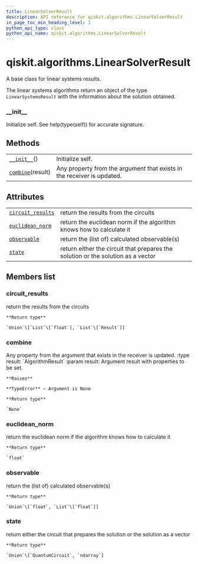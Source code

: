 ```yaml
---
title: LinearSolverResult
description: API reference for qiskit.algorithms.LinearSolverResult
in_page_toc_min_heading_level: 1
python_api_type: class
python_api_name: qiskit.algorithms.LinearSolverResult
---
```


# qiskit.algorithms.LinearSolverResult

<Class id="qiskit.algorithms.LinearSolverResult" isDedicatedPage={true} github="https://github.com/qiskit/qiskit/tree/stable/0.17/qiskit/algorithms/linear_solvers/linear_solver.py" signature="LinearSolverResult" modifiers="class">
  A base class for linear systems results.

  The linear systems algorithms return an object of the type `LinearSystemsResult` with the information about the solution obtained.

  ### \_\_init\_\_

  <Function id="qiskit.algorithms.LinearSolverResult.__init__" signature="__init__()">
    Initialize self. See help(type(self)) for accurate signature.
  </Function>

  ## Methods

  |                                                                                                                   |                                                                        |
  | ----------------------------------------------------------------------------------------------------------------- | ---------------------------------------------------------------------- |
  | [`__init__`](#qiskit.algorithms.LinearSolverResult.__init__ "qiskit.algorithms.LinearSolverResult.__init__")()    | Initialize self.                                                       |
  | [`combine`](#qiskit.algorithms.LinearSolverResult.combine "qiskit.algorithms.LinearSolverResult.combine")(result) | Any property from the argument that exists in the receiver is updated. |

  ## Attributes

  |                                                                                                                                   |                                                                                  |
  | --------------------------------------------------------------------------------------------------------------------------------- | -------------------------------------------------------------------------------- |
  | [`circuit_results`](#qiskit.algorithms.LinearSolverResult.circuit_results "qiskit.algorithms.LinearSolverResult.circuit_results") | return the results from the circuits                                             |
  | [`euclidean_norm`](#qiskit.algorithms.LinearSolverResult.euclidean_norm "qiskit.algorithms.LinearSolverResult.euclidean_norm")    | return the euclidean norm if the algorithm knows how to calculate it             |
  | [`observable`](#qiskit.algorithms.LinearSolverResult.observable "qiskit.algorithms.LinearSolverResult.observable")                | return the (list of) calculated observable(s)                                    |
  | [`state`](#qiskit.algorithms.LinearSolverResult.state "qiskit.algorithms.LinearSolverResult.state")                               | return either the circuit that prepares the solution or the solution as a vector |

  ## Members list

  ### circuit\_results

  <Attribute id="qiskit.algorithms.LinearSolverResult.circuit_results">
    return the results from the circuits

    **Return type**

    `Union`\[`List`\[`float`], `List`\[`Result`]]
  </Attribute>

  ### combine

  <Function id="qiskit.algorithms.LinearSolverResult.combine" signature="combine(result)">
    Any property from the argument that exists in the receiver is updated. :type result: `AlgorithmResult` :param result: Argument result with properties to be set.

    **Raises**

    **TypeError** – Argument is None

    **Return type**

    `None`
  </Function>

  ### euclidean\_norm

  <Attribute id="qiskit.algorithms.LinearSolverResult.euclidean_norm">
    return the euclidean norm if the algorithm knows how to calculate it

    **Return type**

    `float`
  </Attribute>

  ### observable

  <Attribute id="qiskit.algorithms.LinearSolverResult.observable">
    return the (list of) calculated observable(s)

    **Return type**

    `Union`\[`float`, `List`\[`float`]]
  </Attribute>

  ### state

  <Attribute id="qiskit.algorithms.LinearSolverResult.state">
    return either the circuit that prepares the solution or the solution as a vector

    **Return type**

    `Union`\[`QuantumCircuit`, `ndarray`]
  </Attribute>
</Class>

